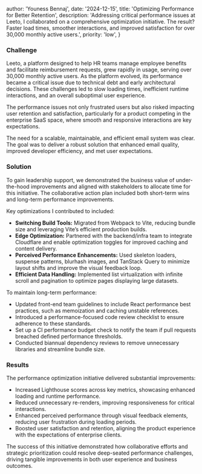 
  author: 'Youness Bennaj',
  date: '2024-12-15',
  title: 'Optimizing Performance for Better Retention',
  description:
    'Addressing critical performance issues at Leeto, I collaborated on a comprehensive optimization initiative. The result? Faster load times, smoother interactions, and improved satisfaction for over 30,000 monthly active users.',
  priority: 'low',
}


<h3 className="mb-10 text-3xl">Challenge</h3>

Leeto, a platform designed to help HR teams manage employee benefits and facilitate reimbursement requests, grew rapidly in usage, serving over 30,000 monthly active users. As the platform evolved, its performance became a critical issue due to technical debt and early architectural decisions. These challenges led to slow loading times, inefficient runtime interactions, and an overall suboptimal user experience.

The performance issues not only frustrated users but also risked impacting user retention and satisfaction, particularly for a product competing in the enterprise SaaS space, where smooth and responsive interactions are key expectations.

The need for a scalable, maintainable, and efficient email system was clear. The goal was to deliver a robust solution that enhanced email quality, improved developer efficiency, and met user expectations.

<h3 className="mb-10 text-3xl">Solution</h3>

To gain leadership support, we demonstrated the business value of under-the-hood improvements and aligned with stakeholders to allocate time for this initiative. The collaborative action plan included both short-term wins and long-term performance improvements.

Key optimizations I contributed to included:

- **Switching Build Tools:** Migrated from Webpack to Vite, reducing bundle size and leveraging Vite’s efficient production builds.
- **Edge Optimization:** Partnered with the backend/infra team to integrate Cloudflare and enable optimization toggles for improved caching and content delivery.
- **Perceived Performance Enhancements:** Used skeleton loaders, suspense patterns, blurhash images, and TanStack Query to minimize layout shifts and improve the visual feedback loop.
- **Efficient Data Handling:** Implemented list virtualization with infinite scroll and pagination to optimize pages displaying large datasets.

To maintain long-term performance:

- Updated front-end team guidelines to include React performance best practices, such as memoization and caching unstable references.
- Introduced a performance-focused code review checklist to ensure adherence to these standards.
- Set up a CI performance budget check to notify the team if pull requests breached defined performance thresholds.
- Conducted biannual dependency reviews to remove unnecessary libraries and streamline bundle size.

<h3 className="mb-10 text-3xl">Results</h3>

The performance optimization initiative delivered substantial improvements:

- Increased Lighthouse scores across key metrics, showcasing enhanced loading and runtime performance.
- Reduced unnecessary re-renders, improving responsiveness for critical interactions.
- Enhanced perceived performance through visual feedback elements, reducing user frustration during loading periods.
- Boosted user satisfaction and retention, aligning the product experience with the expectations of enterprise clients.

The success of this initiative demonstrated how collaborative efforts and strategic prioritization could resolve deep-seated performance challenges, driving tangible improvements in both user experience and business outcomes.
